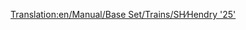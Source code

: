 [[Translation:en/Manual/Base Set/Trains/SH∕Hendry '25']]
{{nl/Manual/Base Set/Trains/Treinen|Naam=SH/Hendry "25"
|Afbeelding=[[File:en/Manual/Base Set/Trains/Shhendry25.png]]
|Kosten=£17,578 ($35.156)
|Snelheid=128 km/h (80 mph)
|Gewicht=72 t
|Kracht=1,250 hp (932 kW)
|Onderhoudskosten=£1,447 ($2.894)
|Ontworpen=1962
|Levensduur=18
|Capaciteit=n.v.t.
|Omschrijving=
|Real-life=[http://en.wikipedia.org/wiki/British_Rail_Class_25 British Rail Class 25 (EN)]
}}